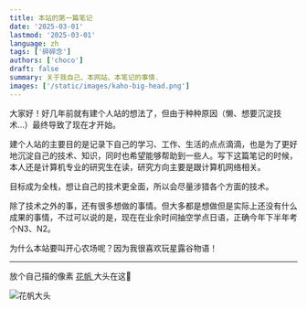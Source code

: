 ```yaml
---
title: 本站的第一篇笔记
date: '2025-03-01'
lastmod: '2025-03-01'
language: zh
tags: ['碎碎念']
authors: ['choco']
draft: false
summary: 关于我自己、本网站、本笔记的事情.
images: ['/static/images/kaho-big-head.png']
---
```


大家好！好几年前就有建个人站的想法了，但由于种种原因（懒、想要沉淀技术...）最终导致了现在才开始。

建个人站的主要目的是记录下自己的学习、工作、生活的点点滴滴，也是为了更好地沉淀自己的技术、知识，同时也希望能够帮助到一些人。写下这篇笔记的时候，本人还是计算机专业的研究生在读，研究方向主要是跟计算机网络相关。

目标成为全栈，想让自己的技术更全面，所以会尽量涉猎各个方面的技术。

除了技术之外的事，还有很多想做的事情。但大多都是想做但是实际上还没有什么成果的事情，不过可以说的是，现在在业余时间抽空学点日语，正确今年下半年考个N3、N2。

为什么本站要叫开心农场呢？因为我很喜欢玩星露谷物语！

---

<div
  style={{
    display: 'flex',
    flexDirection: 'column',
    alignItems: 'center',
    justifyContent: 'center',
  }}
>
  <p className="flex">
    放个自己描的像素
    <a
      href="https://zh.moegirl.org.cn/%E6%97%A5%E9%87%8E%E4%B8%8B%E8%8A%B1%E5%B8%86"
      target="_blank"
    >
      花帆
    </a>
    大头在这🧡
  </p>
  <img src="/static/images/kaho-big-head.png" alt="花帆大头" />
</div>
